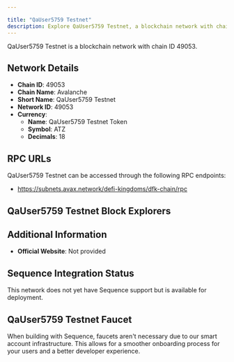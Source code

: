 ```yaml
---

title: "QaUser5759 Testnet"
description: Explore QaUser5759 Testnet, a blockchain network with chain ID 49053. Learn about its native currency, QaUser5759 Testnet Token, and how to interact with the network.
---
```




QaUser5759 Testnet is a blockchain network with chain ID 49053.

## Network Details

- **Chain ID**: 49053
- **Chain Name**: Avalanche
- **Short Name**: QaUser5759 Testnet
- **Network ID**: 49053
- **Currency**: 
  - **Name**: QaUser5759 Testnet Token
  - **Symbol**: ATZ
  - **Decimals**: 18

## RPC URLs

QaUser5759 Testnet can be accessed through the following RPC endpoints:

- https://subnets.avax.network/defi-kingdoms/dfk-chain/rpc

## QaUser5759 Testnet Block Explorers



## Additional Information

- **Official Website**: Not provided

## Sequence Integration Status

This network does not yet have Sequence support but is available for deployment.

## QaUser5759 Testnet Faucet

When building with Sequence, faucets aren't necessary due to our smart account infrastructure. This allows for a smoother onboarding process for your users and a better developer experience.
